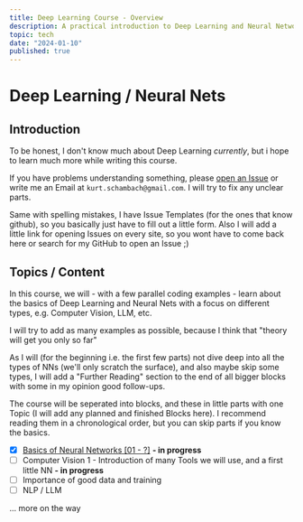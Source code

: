 ```yaml
---
title: Deep Learning Course - Overview
description: A practical introduction to Deep Learning and Neural Networks
topic: tech
date: "2024-01-10"
published: true
---
```


# Deep Learning / Neural Nets

## Introduction

To be honest, I don't know much about Deep Learning *currently*, 
but i hope to learn much more while writing this course.

If you have problems understanding something, please
[open an Issue](https://github.com/kurtschambach/portfolio/issues/) 
or write me an Email at `kurt.schambach@gmail.com`.
I will try to fix any unclear parts.

Same with spelling mistakes, I have Issue Templates (for the ones that know github), 
so you basically just have to fill out a little form.
Also I will add a little link for opening Issues on every site, 
so you wont have to come back here or search for my GitHub to open an Issue ;)

## Topics / Content

In this course, we will - with a few parallel coding examples - 
learn about the basics of Deep Learning and Neural Nets with a focus on different types, e.g. Computer Vision, LLM, etc.

I will try to add as many examples as possible, because I think that "theory will get you only so far"

As I will (for the beginning i.e. the first few parts) not dive deep into all the types of NNs (we'll only scratch the surface), and also maybe skip some types,
I will add a "Further Reading" section to the end of all bigger blocks with some in my opinion good follow-ups.

The course will be seperated into blocks, and these in little parts with one Topic (I will add any planned and finished Blocks here).
I recommend reading them in a chronological order, but you can skip parts if you know the basics.

- [x] [Basics of Neural Networks \[01 - ?\]](/blog/neural-network-basics-1) **- in progress**
- [ ] Computer Vision 1 - Introduction of many Tools we will use, and a first little NN **- in progress**
- [ ] Importance of good data and training
- [ ] NLP / LLM

... more on the way

